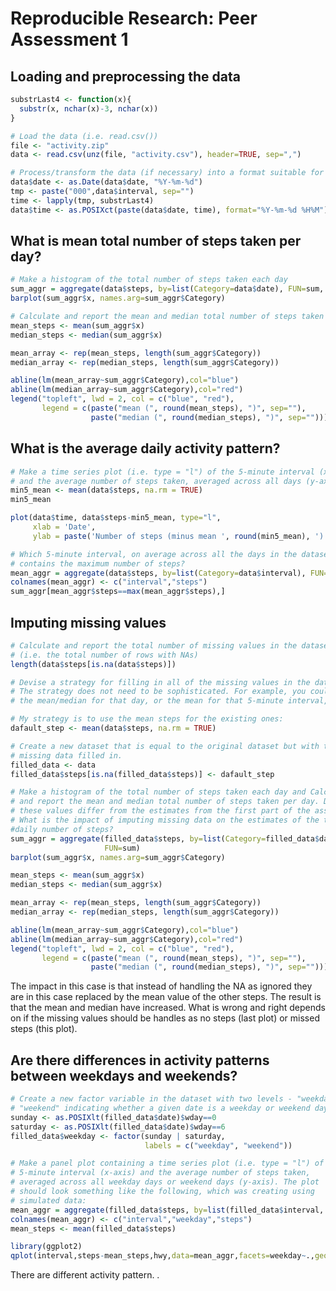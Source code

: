 # Reproducible Research: Peer Assessment 1


## Loading and preprocessing the data
```r
substrLast4 <- function(x){
  substr(x, nchar(x)-3, nchar(x))
}

# Load the data (i.e. read.csv())
file <- "activity.zip"
data <- read.csv(unz(file, "activity.csv"), header=TRUE, sep=",")

# Process/transform the data (if necessary) into a format suitable for your analysis
data$date <- as.Date(data$date, "%Y-%m-%d")
tmp <- paste("000",data$interval, sep="")
time <- lapply(tmp, substrLast4)
data$time <- as.POSIXct(paste(data$date, time), format="%Y-%m-%d %H%M")
```

## What is mean total number of steps taken per day?
```r
# Make a histogram of the total number of steps taken each day
sum_aggr = aggregate(data$steps, by=list(Category=data$date), FUN=sum, na.rm = TRUE)
barplot(sum_aggr$x, names.arg=sum_aggr$Category)

# Calculate and report the mean and median total number of steps taken per day
mean_steps <- mean(sum_aggr$x)
median_steps <- median(sum_aggr$x)

mean_array <- rep(mean_steps, length(sum_aggr$Category))
median_array <- rep(median_steps, length(sum_aggr$Category))

abline(lm(mean_array~sum_aggr$Category),col="blue")
abline(lm(median_array~sum_aggr$Category),col="red")
legend("topleft", lwd = 2, col = c("blue", "red"), 
       legend = c(paste("mean (", round(mean_steps), ")", sep=""), 
                  paste("median (", round(median_steps), ")", sep="")))
```

## What is the average daily activity pattern?
```r
# Make a time series plot (i.e. type = "l") of the 5-minute interval (x-axis) 
# and the average number of steps taken, averaged across all days (y-axis)
min5_mean <- mean(data$steps, na.rm = TRUE)
min5_mean

plot(data$time, data$steps-min5_mean, type="l", 
     xlab = 'Date', 
     ylab = paste('Number of steps (minus mean ', round(min5_mean), ')'))

# Which 5-minute interval, on average across all the days in the dataset, 
# contains the maximum number of steps?
mean_aggr = aggregate(data$steps, by=list(Category=data$interval), FUN=mean, na.rm = TRUE)
colnames(mean_aggr) <- c("interval","steps")
sum_aggr[mean_aggr$steps==max(mean_aggr$steps),]
```

## Imputing missing values
```r
# Calculate and report the total number of missing values in the dataset 
# (i.e. the total number of rows with NAs)
length(data$steps[is.na(data$steps)])

# Devise a strategy for filling in all of the missing values in the dataset. 
# The strategy does not need to be sophisticated. For example, you could use 
# the mean/median for that day, or the mean for that 5-minute interval, etc.

# My strategy is to use the mean steps for the existing ones: 
dafault_step <- mean(data$steps, na.rm = TRUE)

# Create a new dataset that is equal to the original dataset but with the 
# missing data filled in.
filled_data <- data
filled_data$steps[is.na(filled_data$steps)] <- dafault_step

# Make a histogram of the total number of steps taken each day and Calculate 
# and report the mean and median total number of steps taken per day. Do 
# these values differ from the estimates from the first part of the assignment? 
# What is the impact of imputing missing data on the estimates of the total 
#daily number of steps?
sum_aggr = aggregate(filled_data$steps, by=list(Category=filled_data$date), 
                     FUN=sum)
barplot(sum_aggr$x, names.arg=sum_aggr$Category)

mean_steps <- mean(sum_aggr$x)
median_steps <- median(sum_aggr$x)

mean_array <- rep(mean_steps, length(sum_aggr$Category))
median_array <- rep(median_steps, length(sum_aggr$Category))

abline(lm(mean_array~sum_aggr$Category),col="blue")
abline(lm(median_array~sum_aggr$Category),col="red")
legend("topleft", lwd = 2, col = c("blue", "red"), 
       legend = c(paste("mean (", round(mean_steps), ")", sep=""), 
                  paste("median (", round(median_steps), ")", sep="")))
```

The impact in this case is that instead of handling the NA as ignored they are in this case replaced by the mean value of the other steps. The result is that the mean and median have increased. What is wrong and right depends on if the missing values should be handles as no steps (last plot) or missed steps (this plot).  

## Are there differences in activity patterns between weekdays and weekends?
```r
# Create a new factor variable in the dataset with two levels - "weekday" and 
# "weekend" indicating whether a given date is a weekday or weekend day.
sunday <- as.POSIXlt(filled_data$date)$wday==0
saturday <- as.POSIXlt(filled_data$date)$wday==6
filled_data$weekday <- factor(sunday | saturday, 
                              labels = c("weekday", "weekend"))

# Make a panel plot containing a time series plot (i.e. type = "l") of the 
# 5-minute interval (x-axis) and the average number of steps taken, 
# averaged across all weekday days or weekend days (y-axis). The plot 
# should look something like the following, which was creating using 
# simulated data:
mean_aggr = aggregate(filled_data$steps, by=list(filled_data$interval, filled_data$weekday), FUN=mean)
colnames(mean_aggr) <- c("interval","weekday","steps")
mean_steps <- mean(filled_data$steps)

library(ggplot2)
qplot(interval,steps-mean_steps,hwy,data=mean_aggr,facets=weekday~.,geom=c("line"))
```

There are different activity pattern. .